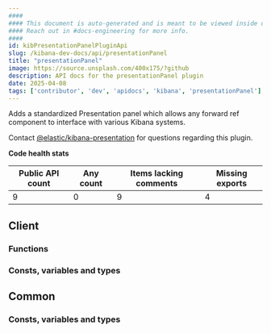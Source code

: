 ```yaml
---
####
#### This document is auto-generated and is meant to be viewed inside our experimental, new docs system.
#### Reach out in #docs-engineering for more info.
####
id: kibPresentationPanelPluginApi
slug: /kibana-dev-docs/api/presentationPanel
title: "presentationPanel"
image: https://source.unsplash.com/400x175/?github
description: API docs for the presentationPanel plugin
date: 2025-04-08
tags: ['contributor', 'dev', 'apidocs', 'kibana', 'presentationPanel']
---
```


Adds a standardized Presentation panel which allows any forward ref component to interface with various Kibana systems.

Contact [@elastic/kibana-presentation](https://github.com/orgs/elastic/teams/kibana-presentation) for questions regarding this plugin.

**Code health stats**

| Public API count  | Any count | Items lacking comments | Missing exports |
|-------------------|-----------|------------------------|-----------------|
| 9 | 0 | 9 | 4 |

## Client

### Functions
<DocDefinitionList data={presentationPanelObj.client.functions}/>

### Consts, variables and types
<DocDefinitionList data={presentationPanelObj.client.misc}/>

## Common

### Consts, variables and types
<DocDefinitionList data={presentationPanelObj.common.misc}/>

